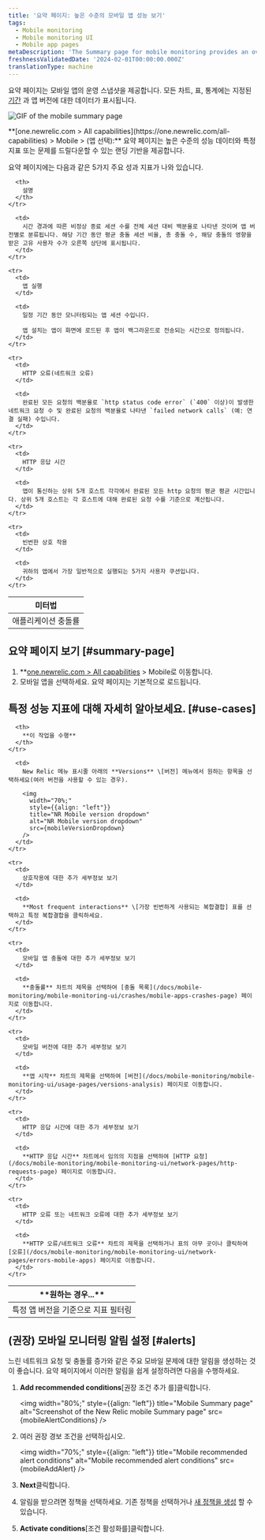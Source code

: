 ```yaml
---
title: '요약 페이지: 높은 수준의 모바일 앱 성능 보기'
tags:
  - Mobile monitoring
  - Mobile monitoring UI
  - Mobile app pages
metaDescription: 'The Summary page for mobile monitoring provides an overview of HTTP requests, active users, interactions, errors or network failures, and recent events.'
freshnessValidatedDate: '2024-02-01T00:00:00.000Z'
translationType: machine
---
```







요약 페이지는 모바일 앱의 운영 스냅샷을 제공합니다. 모든 차트, 표, 통계에는 지정된 [기간](/docs/query-your-data/explore-query-data/dashboards/manage-your-dashboard/#dash-time-picker) 과 앱 버전에 대한 데이터가 표시됩니다.

<img
  title="Mobile summary page"
  alt="GIF of the mobile summary page"
  src={mobileSummaryGif}
/>

<figcaption>
  **[one.newrelic.com > All capabilities](https://one.newrelic.com/all-capabilities) > Mobile > (앱 선택):** 요약 페이지는 높은 수준의 성능 데이터와 특정 지표 또는 문제를 드릴다운할 수 있는 랜딩 기반을 제공합니다.
</figcaption>

요약 페이지에는 다음과 같은 5가지 주요 성과 지표가 나와 있습니다.

<table>
  <thead>
    <tr>
      <th width={200}>
        미터법
      </th>

      <th>
        설명
      </th>
    </tr>
  </thead>

  <tbody>
    <tr>
      <td>
        애플리케이션 충돌률
      </td>

      <td>
        시간 경과에 따른 비정상 종료 세션 수를 전체 세션 대비 백분율로 나타낸 것이며 앱 버전별로 분류됩니다. 해당 기간 동안 평균 충돌 세션 비율, 총 충돌 수, 해당 충돌의 영향을 받은 고유 사용자 수가 오른쪽 상단에 표시됩니다.
      </td>
    </tr>

    <tr>
      <td>
        앱 실행
      </td>

      <td>
        일정 기간 동안 모니터링되는 앱 세션 수입니다.

        앱 설치는 앱이 화면에 로드된 후 앱이 백그라운드로 전송되는 시간으로 정의됩니다.
      </td>
    </tr>

    <tr>
      <td>
        HTTP 오류(네트워크 오류)
      </td>

      <td>
        완료된 모든 요청의 백분율로 `http status code error` (`400` 이상)이 발생한 네트워크 요청 수 및 완료된 요청의 백분율로 나타낸 `failed network calls` (예: 연결 실패) 수입니다.
      </td>
    </tr>

    <tr>
      <td>
        HTTP 응답 시간
      </td>

      <td>
        앱이 통신하는 상위 5개 호스트 각각에서 완료된 모든 http 요청의 평균 평균 시간입니다. 상위 5개 호스트는 각 호스트에 대해 완료된 요청 수를 기준으로 계산됩니다.
      </td>
    </tr>

    <tr>
      <td>
        빈번한 상호 작용
      </td>

      <td>
        귀하의 앱에서 가장 일반적으로 실행되는 5가지 사용자 쿠션입니다.
      </td>
    </tr>
  </tbody>
</table>

## 요약 페이지 보기 [#summary-page]

1. \*\*[one.newrelic.com > All capabilities](https://one.newrelic.com/all-capabilities) > Mobile로 이동합니다.
2. 모바일 앱을 선택하세요. 요약 페이지는 기본적으로 로드됩니다.

## 특정 성능 지표에 대해 자세히 알아보세요. [#use-cases]

<table>
  <thead>
    <tr>
      <th width={200}>
        **원하는 경우...**
      </th>

      <th>
        **이 작업을 수행**
      </th>
    </tr>
  </thead>

  <tbody>
    <tr>
      <td>
        특정 앱 버전을 기준으로 지표 필터링
      </td>

      <td>
        New Relic 메뉴 표시줄 아래의 **Versions** \[버전] 메뉴에서 원하는 항목을 선택하세요(여러 버전을 사용할 수 있는 경우).

        <img
          width="70%;"
          style={{align: "left"}}
          title="NR Mobile version dropdown"
          alt="NR Mobile version dropdown"
          src={mobileVersionDropdown}
        />
      </td>
    </tr>

    <tr>
      <td>
        상호작용에 대한 추가 세부정보 보기
      </td>

      <td>
        **Most frequent interactions** \[가장 빈번하게 사용되는 복합결합] 표를 선택하고 특정 복합결합을 클릭하세요.
      </td>
    </tr>

    <tr>
      <td>
        모바일 앱 충돌에 대한 추가 세부정보 보기
      </td>

      <td>
        **충돌률** 차트의 제목을 선택하여 [충돌 목록](/docs/mobile-monitoring/mobile-monitoring-ui/crashes/mobile-apps-crashes-page) 페이지로 이동합니다.
      </td>
    </tr>

    <tr>
      <td>
        모바일 버전에 대한 추가 세부정보 보기
      </td>

      <td>
        **앱 시작** 차트의 제목을 선택하여 [버전](/docs/mobile-monitoring/mobile-monitoring-ui/usage-pages/versions-analysis) 페이지로 이동합니다.
      </td>
    </tr>

    <tr>
      <td>
        HTTP 응답 시간에 대한 추가 세부정보 보기
      </td>

      <td>
        **HTTP 응답 시간** 차트에서 임의의 지점을 선택하여 [HTTP 요청](/docs/mobile-monitoring/mobile-monitoring-ui/network-pages/http-requests-page) 페이지로 이동합니다.
      </td>
    </tr>

    <tr>
      <td>
        HTTP 오류 또는 네트워크 오류에 대한 추가 세부정보 보기
      </td>

      <td>
        **HTTP 오류/네트워크 오류** 차트의 제목을 선택하거나 표의 아무 곳이나 클릭하여 [오류](/docs/mobile-monitoring/mobile-monitoring-ui/network-pages/errors-mobile-apps) 페이지로 이동합니다.
      </td>
    </tr>
  </tbody>
</table>

## (권장) 모바일 모니터링 알림 설정 [#alerts]

느린 네트워크 요청 및 충돌률 증가와 같은 주요 모바일 문제에 대한 알림을 생성하는 것이 좋습니다. 요약 페이지에서 이러한 알림을 쉽게 설정하려면 다음을 수행하세요.

1. **Add recommended conditions**\[권장 조건 추가 를]클릭합니다.

   <img
     width="80%;"
     style={{align: "left"}}
     title="Mobile Summary page"
     alt="Screenshot of the New Relic mobile Summary page"
     src={mobileAlertConditions}
   />


2. 여러 권장 경보 조건을 선택하십시오.

   <img
     width="70%;"
     style={{align: "left"}}
     title="Mobile recommended alert conditions"
     alt="Mobile recommended alert conditions"
     src={mobileAddAlert}
   />

3. **Next**클릭합니다.

4. 알림을 받으려면 정책을 선택하세요. 기존 정책을 선택하거나 [새 정책을 생성](/docs/alerts-applied-intelligence/new-relic-alerts/alert-policies/create-edit-or-find-alert-policy/#alert-policy-name) 할 수 있습니다.

5. **Activate conditions**\[조건 활성화를]클릭합니다.